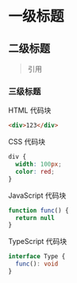 # 一级标题

## 二级标题

> 引用

### 三级标题

HTML 代码块

```html
<div>123</div>
```

CSS 代码块

```css
div {
  width: 100px;
  color: red;
}
```

JavaScript 代码块

```js
function func() {
  return null
}
```

TypeScript 代码块

```ts
interface Type {
  func(): void
}
```
